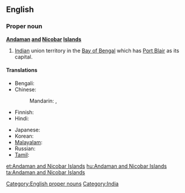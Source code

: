 ==English==
{{wikipedia}}

===Proper noun===
'''[[Andaman]] [[and]] [[Nicobar]] [[Island]]s'''

# [[India]]n union territory in the [[Bay of Bengal]] which has [[Port Blair]] as its capital.

====Translations====
{{trans-top|Indian territory in the Bay of Bengal}}
* Bengali: {{t|bn|আন্দামান ও নিকোবর দ্বীপপুঞ্জ|sc=Beng|xs=Bengali}}
* Chinese:
*: Mandarin: {{t|cmn|安達曼-尼科巴群島|sc=Hani}},  {{t|cmn|安达曼-尼科巴群岛|tr=Āndāmàn-Níkēbā qúndǎo|sc=Hani}}
* Finnish: {{t|fi|Andamaanit ja Nikobaarit}}
* Hindi: {{t|hi|अंडमान और निकोबार द्वीपसमूह|p|tr=aṇḍamān aur nikōbār dvīpasmūh|xs=Hindi}}
{{trans-mid}}
* Japanese: {{t|ja|アンダマン・ニコバル諸島|tr=Andaman-Nikobaru shotō }}
* Korean: {{t|ko|안다만니코바르제도|tr=Andamannikobareujedo|sc=Hang}}
* [[Malayalam]]: {{t|ml|ആന്തമാന്‍ നിക്കോബാര്‍ ദ്വീപുകള്‍|sc=Mlym|xs=Malayalam}}
* Russian: {{t|ru|Андаманские и Никобарские острова|m|p|tr=Andamánskije i Nikobárskije ostrová}}
* [[Tamil]]: {{t|ta|அந்தமான் நிக்கோபார் தீவுகள்|xs=Tamil}}
{{trans-bottom}}

[[Category:English proper nouns]]
[[Category:India]]

[[et:Andaman and Nicobar Islands]]
[[hu:Andaman and Nicobar Islands]]
[[ta:Andaman and Nicobar Islands]]
